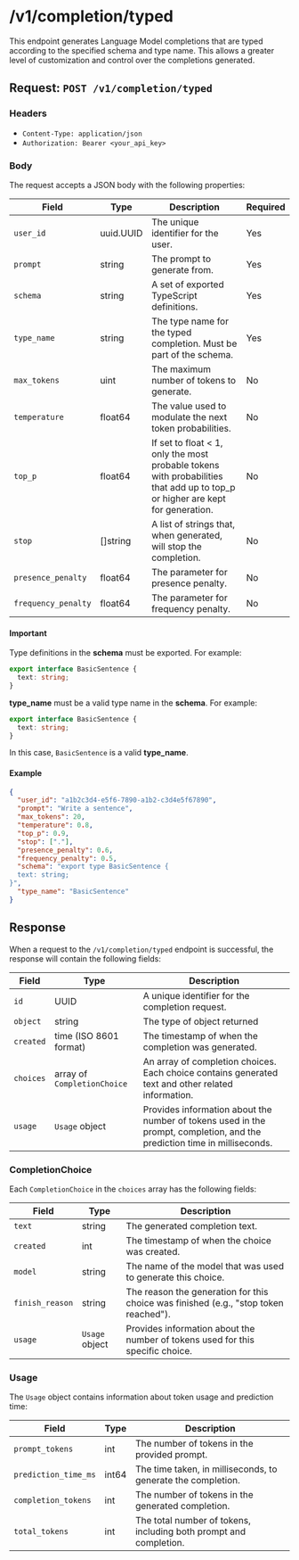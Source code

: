 # /v1/completion/typed

This endpoint generates Language Model completions that are typed according to the specified schema and type name. This allows a greater level of customization and control over the completions generated.

## Request: `POST /v1/completion/typed`

### Headers

- `Content-Type: application/json`
- `Authorization: Bearer <your_api_key>`

### Body

The request accepts a JSON body with the following properties:

| Field               | Type      | Description                                                                                                                   | Required |
| ------------------- | --------- | ----------------------------------------------------------------------------------------------------------------------------- | -------- |
| `user_id`           | uuid.UUID | The unique identifier for the user.                                                                                           | Yes      |
| `prompt`            | string    | The prompt to generate from.                                                                                                  | Yes      |
| `schema`            | string    | A set of exported TypeScript definitions.                                                                                     | Yes      |
| `type_name`         | string    | The type name for the typed completion. Must be part of the schema.                                                           | Yes      |
| `max_tokens`        | uint      | The maximum number of tokens to generate.                                                                                     | No       |
| `temperature`       | float64   | The value used to modulate the next token probabilities.                                                                      | No       |
| `top_p`             | float64   | If set to float < 1, only the most probable tokens with probabilities that add up to top_p or higher are kept for generation. | No       |
| `stop`              | []string  | A list of strings that, when generated, will stop the completion.                                                             | No       |
| `presence_penalty`  | float64   | The parameter for presence penalty.                                                                                           | No       |
| `frequency_penalty` | float64   | The parameter for frequency penalty.                                                                                          | No       |

#### Important

Type definitions in the **schema** must be exported. For example:

```typescript
export interface BasicSentence {
  text: string;
}
```

**type_name** must be a valid type name in the **schema**. For example:

```typescript
export interface BasicSentence {
  text: string;
}
```

In this case, `BasicSentence` is a valid **type_name**.

#### Example

```json
{
  "user_id": "a1b2c3d4-e5f6-7890-a1b2-c3d4e5f67890",
  "prompt": "Write a sentence",
  "max_tokens": 20,
  "temperature": 0.8,
  "top_p": 0.9,
  "stop": ["."],
  "presence_penalty": 0.6,
  "frequency_penalty": 0.5,
  "schema": "export type BasicSentence {
  text: string;
}",
  "type_name": "BasicSentence"
}
```

## Response

When a request to the `/v1/completion/typed` endpoint is successful, the response will contain the following fields:

| Field     | Type                        | Description                                                                                                              |
| --------- | --------------------------- | ------------------------------------------------------------------------------------------------------------------------ |
| `id`      | UUID                        | A unique identifier for the completion request.                                                                          |
| `object`  | string                      | The type of object returned                                                                                              |
| `created` | time (ISO 8601 format)      | The timestamp of when the completion was generated.                                                                      |
| `choices` | array of `CompletionChoice` | An array of completion choices. Each choice contains generated text and other related information.                       |
| `usage`   | `Usage` object              | Provides information about the number of tokens used in the prompt, completion, and the prediction time in milliseconds. |

### CompletionChoice

Each `CompletionChoice` in the `choices` array has the following fields:

| Field           | Type           | Description                                                                          |
| --------------- | -------------- | ------------------------------------------------------------------------------------ |
| `text`          | string         | The generated completion text.                                                       |
| `created`       | int            | The timestamp of when the choice was created.                                        |
| `model`         | string         | The name of the model that was used to generate this choice.                         |
| `finish_reason` | string         | The reason the generation for this choice was finished (e.g., "stop token reached"). |
| `usage`         | `Usage` object | Provides information about the number of tokens used for this specific choice.       |

### Usage

The `Usage` object contains information about token usage and prediction time:

| Field                | Type  | Description                                                       |
| -------------------- | ----- | ----------------------------------------------------------------- |
| `prompt_tokens`      | int   | The number of tokens in the provided prompt.                      |
| `prediction_time_ms` | int64 | The time taken, in milliseconds, to generate the completion.      |
| `completion_tokens`  | int   | The number of tokens in the generated completion.                 |
| `total_tokens`       | int   | The total number of tokens, including both prompt and completion. |
